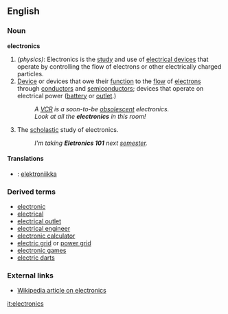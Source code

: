 ==English==

===Noun===
'''electronics'''
#''(physics)'': Electronics is the [[study]] and use of [[electrical device]]s that operate by controlling the flow of electrons or other electrically charged particles.
#[[Device]] or devices that owe their [[function]] to the [[flow]] of [[electrons]] through [[conductor]]s and [[semiconductor]]s; devices that operate on electrical power ([[battery]] or [[outlet]].)
#:''A [[VCR]] is a soon-to-be [[obsolescent]] electronics.'' 
#:''Look at all the '''electronics''' in this room!''
#The [[scholastic]] study of electronics.
#:''I'm taking '''Eletronics 101''' next [[semester]].''

====Translations====
*{{fi}}: [[elektroniikka]]

===Derived terms=== <!--This list ought to be 10 times longer, no?  Whoa, some of these should be =See also=s.-->
*[[electronic]]
*[[electrical]]
*[[electrical outlet]]
*[[electrical engineer]]
*[[electronic calculator]]
*[[electric grid]] or [[power grid]]
*[[electronic games]]
*[[electric darts]]

===External links===
*[[w:electronics|Wikipedia article on electronics]]

[[it:electronics]]